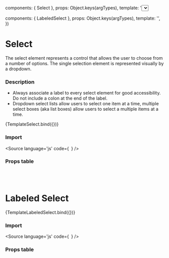 

  components: { Select },
  props:      Object.keys(argTypes),
  template:   '<Select v-bind="$props" />',
})

  components: { LabeledSelect },
  props:      Object.keys(argTypes),
  template:   '<LabeledSelect v-bind="$props" />',
})


<Meta title="Components/Form/Select" />

# Select
The select element represents a control that allows the user to choose from a number of options. The single selection element is represented visually by a dropdown.

### Description

- Always associate a label to every select element for good accessibility. Do not include a colon at the end of the label.
- Dropdown select lists allow users to select one item at a time, multiple select boxes (aka list boxes) allow users to select a multiple items at a time.


<Canvas>
  <Story
    name="Select"
    args={{
      label: 'Select',
      options: ['value01', 'value02', 'value03', 'value04'],
      placeholder: 'Select option'
    }}>
    {TemplateSelect.bind({})}
  </Story>
</Canvas>

### Import 
<Source
  language='js'
  code={`
  `}
/>

### Props table

<ArgsTable of={Select} />

<br/><br/>

# Labeled Select

<Canvas>
  <Story
    name="LabeledSelect"
    args={{
      label: 'System',
      options: ['System01', 'System02', 'System03', 'System04'],
      placeholder: 'Select option'
    }}>
    {TemplateLabeledSelect.bind({})}
  </Story>
</Canvas>

### Import 
<Source
  language='js'
  code={`
  `}
/>

### Props table

<ArgsTable of={LabeledSelect} />








